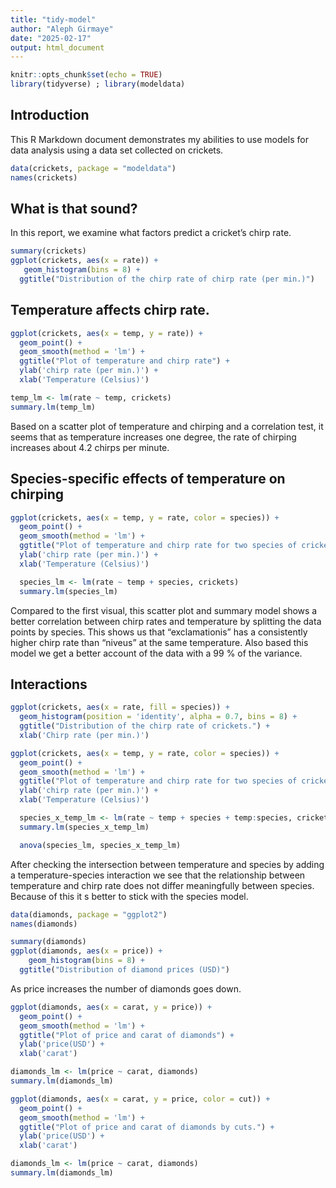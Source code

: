 ```yaml
---
title: "tidy-model"
author: "Aleph Girmaye"
date: "2025-02-17"
output: html_document
---
```


```r
knitr::opts_chunk$set(echo = TRUE)
library(tidyverse) ; library(modeldata)
```

## Introduction

This R Markdown document demonstrates my abilities to use models for data analysis using a data set collected on crickets.

```r
data(crickets, package = "modeldata")
names(crickets)

```

## What is that sound?
In this report, we examine what factors predict a cricket's chirp rate.

```r
summary(crickets)
ggplot(crickets, aes(x = rate)) +
   geom_histogram(bins = 8) + 
  ggtitle("Distribution of the chirp rate of chirp rate (per min.)")
```

## Temperature affects chirp rate.

```r
ggplot(crickets, aes(x = temp, y = rate)) +
  geom_point() +
  geom_smooth(method = 'lm') +
  ggtitle("Plot of temperature and chirp rate") +
  ylab('chirp rate (per min.)') +
  xlab('Temperature (Celsius)')

temp_lm <- lm(rate ~ temp, crickets)
summary.lm(temp_lm)

```

Based on a scatter plot of temperature and chirping and a correlation test, it seems that as temperature increases one degree, the rate of chirping increases about 4.2 chirps per minute.

## Species-specific effects of temperature on chirping

```r
ggplot(crickets, aes(x = temp, y = rate, color = species)) +
  geom_point() +
  geom_smooth(method = 'lm') +
  ggtitle("Plot of temperature and chirp rate for two species of crickets") +
  ylab('chirp rate (per min.)') +
  xlab('Temperature (Celsius)')

  species_lm <- lm(rate ~ temp + species, crickets)
  summary.lm(species_lm)

```

Compared to the first visual, this scatter plot and summary model shows a better correlation between chirp rates and temperature by splitting the data points by species. This shows us that "exclamationis" has a consistently higher chirp rate than "niveus" at the same temperature. Also based  this model we get a better account of the data with a 99 % of the variance.

## Interactions

```r
ggplot(crickets, aes(x = rate, fill = species)) +
  geom_histogram(position = 'identity', alpha = 0.7, bins = 8) +
  ggtitle("Distribution of the chirp rate of crickets.") +
  xlab('Chirp rate (per min.)')

```


```r
ggplot(crickets, aes(x = temp, y = rate, color = species)) +
  geom_point() +
  geom_smooth(method = 'lm') +
  ggtitle("Plot of temperature and chirp rate for two species of crickets") +
  ylab('chirp rate (per min.)') +
  xlab('Temperature (Celsius)')

  species_x_temp_lm <- lm(rate ~ temp + species + temp:species, crickets) 
  summary.lm(species_x_temp_lm)

  anova(species_lm, species_x_temp_lm)

```
After checking the intersection between temperature and species by adding a temperature-species interaction we see that the relationship between temperature and chirp rate does not differ meaningfully between species. Because of this it s better to stick with the  species model.

```r
data(diamonds, package = "ggplot2")
names(diamonds)

```


```r
summary(diamonds)
ggplot(diamonds, aes(x = price)) +
    geom_histogram(bins = 8) +
  ggtitle("Distribution of diamond prices (USD)")

```
As price increases the number of diamonds goes down.

```r
ggplot(diamonds, aes(x = carat, y = price)) +
  geom_point() +
  geom_smooth(method = 'lm') +
  ggtitle("Plot of price and carat of diamonds") +
  ylab('price(USD') +
  xlab('carat')

diamonds_lm <- lm(price ~ carat, diamonds)
summary.lm(diamonds_lm)

```


```r
ggplot(diamonds, aes(x = carat, y = price, color = cut)) +
  geom_point() +
  geom_smooth(method = 'lm') +
  ggtitle("Plot of price and carat of diamonds by cuts.") +
  ylab('price(USD') +
  xlab('carat')

diamonds_lm <- lm(price ~ carat, diamonds)
summary.lm(diamonds_lm)

```
